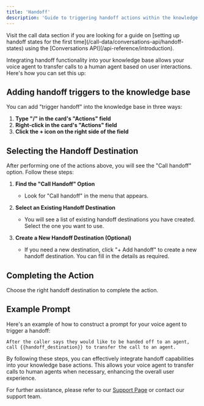 ```yaml
---
title: 'Handoff'
description: 'Guide to triggering handoff actions within the knowledge base'
---
```


<Tip>
Visit the call data section if you are looking for a guide on [setting up handoff states for the first time](/call-data/conversations-api/handoff-states) using the [Conversations API](/api-reference/introduction).
</Tip>

Integrating handoff functionality into your knowledge base allows your voice agent to transfer calls to a human agent based on user interactions. Here's how you can set this up:

## Adding handoff triggers to the knowledge base

You can add "trigger handoff" into the knowledge base in three ways:

1. **Type "/" in the card's "Actions" field**
2. **Right-click in the card's "Actions" field**
3. **Click the **+** icon on the right side of the field**

## Selecting the Handoff Destination

After performing one of the actions above, you will see the "Call handoff" option. Follow these steps:

1. **Find the "Call Handoff" Option**
   - Look for "Call handoff" in the menu that appears.

2. **Select an Existing Handoff Destination**
   - You will see a list of existing handoff destinations you have created. Select the one you want to use.

3. **Create a New Handoff Destination (Optional)**
   - If you need a new destination, click "+ Add handoff" to create a new handoff destination. You can fill in the details as required.

## Completing the Action

Choose the right handoff destination to complete the action.

## Example Prompt

Here's an example of how to construct a prompt for your voice agent to trigger a handoff:

```plaintext
After the caller says they would like to be handed off to an agent, call {{handoff_destination}} to transfer the call to an agent.
```


By following these steps, you can effectively integrate handoff capabilities into your knowledge base actions. This allows your voice agent to transfer calls to human agents when necessary, enhancing the overall user experience.

For further assistance, please refer to our [Support Page](/troubleshoot/support-guide) or contact our support team.
